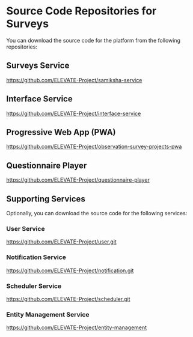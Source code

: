 
# Source Code Repositories for Surveys

You can download the source code for the <ProductName /> platform from the following repositories:

## Surveys Service

https://github.com/ELEVATE-Project/samiksha-service

## Interface Service

https://github.com/ELEVATE-Project/interface-service

## Progressive Web App (PWA)

https://github.com/ELEVATE-Project/observation-survey-projects-pwa

## Questionnaire Player

https://github.com/ELEVATE-Project/questionnaire-player

## Supporting Services 

Optionally, you can download the source code for the following services:

### User Service

https://github.com/ELEVATE-Project/user.git

### Notification Service

https://github.com/ELEVATE-Project/notification.git

### Scheduler Service

https://github.com/ELEVATE-Project/scheduler.git

### Entity Management Service

https://github.com/ELEVATE-Project/entity-management